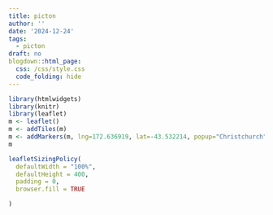 ```yaml
---
title: picton
author: ''
date: '2024-12-24'
tags:
  - picton
draft: no
blogdown::html_page:
  css: /css/style.css
  code_folding: hide
---
```


<style>

#htmlwidget-1{

width: 1000px;
height: 800px;
border: 1.0px solid black;
}

</style>

```r
library(htmlwidgets)
library(knitr)
library(leaflet)
m <- leaflet()
m <- addTiles(m)
m <- addMarkers(m, lng=172.636919, lat=-43.532214, popup="Christchurch") # -43.532214, 172.636919
m

leafletSizingPolicy(
  defaultWidth = "100%",
  defaultHeight = 400,
  padding = 0,
  browser.fill = TRUE

)
```

